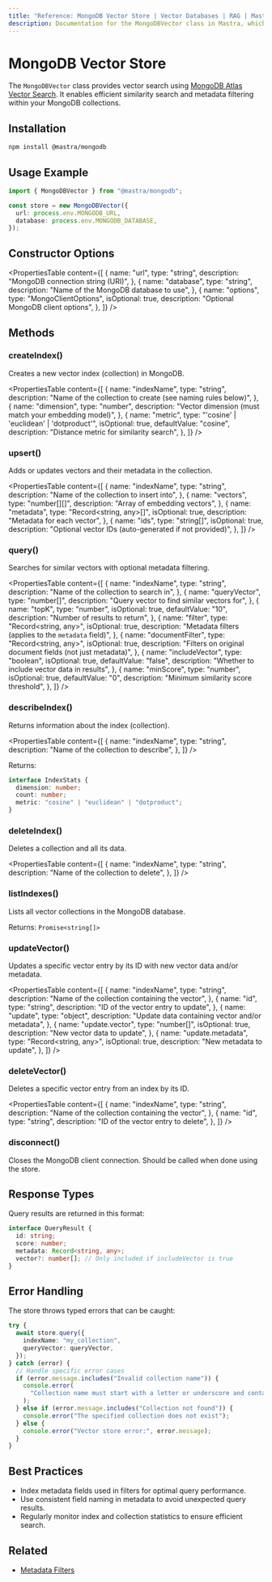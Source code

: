 ```yaml
---
title: "Reference: MongoDB Vector Store | Vector Databases | RAG | Mastra Docs"
description: Documentation for the MongoDBVector class in Mastra, which provides vector search using MongoDB Atlas and Atlas Vector Search.
---
```


# MongoDB Vector Store

The `MongoDBVector` class provides vector search using [MongoDB Atlas Vector Search](https://www.mongodb.com/docs/atlas/atlas-vector-search/). It enables efficient similarity search and metadata filtering within your MongoDB collections.

## Installation

```bash copy
npm install @mastra/mongodb
```

## Usage Example

```typescript copy showLineNumbers
import { MongoDBVector } from "@mastra/mongodb";

const store = new MongoDBVector({
  url: process.env.MONGODB_URL,
  database: process.env.MONGODB_DATABASE,
});
```

## Constructor Options

<PropertiesTable
  content={[
    {
      name: "url",
      type: "string",
      description: "MongoDB connection string (URI)",
    },
    {
      name: "database",
      type: "string",
      description: "Name of the MongoDB database to use",
    },
    {
      name: "options",
      type: "MongoClientOptions",
      isOptional: true,
      description: "Optional MongoDB client options",
    },
  ]}
/>

## Methods

### createIndex()

Creates a new vector index (collection) in MongoDB.

<PropertiesTable
  content={[
    {
      name: "indexName",
      type: "string",
      description: "Name of the collection to create (see naming rules below)",
    },
    {
      name: "dimension",
      type: "number",
      description: "Vector dimension (must match your embedding model)",
    },
    {
      name: "metric",
      type: "'cosine' | 'euclidean' | 'dotproduct'",
      isOptional: true,
      defaultValue: "cosine",
      description: "Distance metric for similarity search",
    },
  ]}
/>

### upsert()

Adds or updates vectors and their metadata in the collection.

<PropertiesTable
  content={[
    {
      name: "indexName",
      type: "string",
      description: "Name of the collection to insert into",
    },
    {
      name: "vectors",
      type: "number[][]",
      description: "Array of embedding vectors",
    },
    {
      name: "metadata",
      type: "Record<string, any>[]",
      isOptional: true,
      description: "Metadata for each vector",
    },
    {
      name: "ids",
      type: "string[]",
      isOptional: true,
      description: "Optional vector IDs (auto-generated if not provided)",
    },
  ]}
/>

### query()

Searches for similar vectors with optional metadata filtering.

<PropertiesTable
  content={[
    {
      name: "indexName",
      type: "string",
      description: "Name of the collection to search in",
    },
    {
      name: "queryVector",
      type: "number[]",
      description: "Query vector to find similar vectors for",
    },
    {
      name: "topK",
      type: "number",
      isOptional: true,
      defaultValue: "10",
      description: "Number of results to return",
    },
    {
      name: "filter",
      type: "Record<string, any>",
      isOptional: true,
      description: "Metadata filters (applies to the `metadata` field)",
    },
    {
      name: "documentFilter",
      type: "Record<string, any>",
      isOptional: true,
      description: "Filters on original document fields (not just metadata)",
    },
    {
      name: "includeVector",
      type: "boolean",
      isOptional: true,
      defaultValue: "false",
      description: "Whether to include vector data in results",
    },
    {
      name: "minScore",
      type: "number",
      isOptional: true,
      defaultValue: "0",
      description: "Minimum similarity score threshold",
    },
  ]}
/>

### describeIndex()

Returns information about the index (collection).

<PropertiesTable
  content={[
    {
      name: "indexName",
      type: "string",
      description: "Name of the collection to describe",
    },
  ]}
/>

Returns:

```typescript copy
interface IndexStats {
  dimension: number;
  count: number;
  metric: "cosine" | "euclidean" | "dotproduct";
}
```

### deleteIndex()

Deletes a collection and all its data.

<PropertiesTable
  content={[
    {
      name: "indexName",
      type: "string",
      description: "Name of the collection to delete",
    },
  ]}
/>

### listIndexes()

Lists all vector collections in the MongoDB database.

Returns: `Promise<string[]>`

### updateVector()

Updates a specific vector entry by its ID with new vector data and/or metadata.

<PropertiesTable
  content={[
    {
      name: "indexName",
      type: "string",
      description: "Name of the collection containing the vector",
    },
    {
      name: "id",
      type: "string",
      description: "ID of the vector entry to update",
    },
    {
      name: "update",
      type: "object",
      description: "Update data containing vector and/or metadata",
    },
    {
      name: "update.vector",
      type: "number[]",
      isOptional: true,
      description: "New vector data to update",
    },
    {
      name: "update.metadata",
      type: "Record<string, any>",
      isOptional: true,
      description: "New metadata to update",
    },
  ]}
/>

### deleteVector()

Deletes a specific vector entry from an index by its ID.

<PropertiesTable
  content={[
    {
      name: "indexName",
      type: "string",
      description: "Name of the collection containing the vector",
    },
    {
      name: "id",
      type: "string",
      description: "ID of the vector entry to delete",
    },
  ]}
/>

### disconnect()

Closes the MongoDB client connection. Should be called when done using the store.

## Response Types

Query results are returned in this format:

```typescript copy
interface QueryResult {
  id: string;
  score: number;
  metadata: Record<string, any>;
  vector?: number[]; // Only included if includeVector is true
}
```

## Error Handling

The store throws typed errors that can be caught:

```typescript copy
try {
  await store.query({
    indexName: "my_collection",
    queryVector: queryVector,
  });
} catch (error) {
  // Handle specific error cases
  if (error.message.includes("Invalid collection name")) {
    console.error(
      "Collection name must start with a letter or underscore and contain only valid characters.",
    );
  } else if (error.message.includes("Collection not found")) {
    console.error("The specified collection does not exist");
  } else {
    console.error("Vector store error:", error.message);
  }
}
```

## Best Practices

- Index metadata fields used in filters for optimal query performance.
- Use consistent field naming in metadata to avoid unexpected query results.
- Regularly monitor index and collection statistics to ensure efficient search.

## Related

- [Metadata Filters](./metadata-filters)
